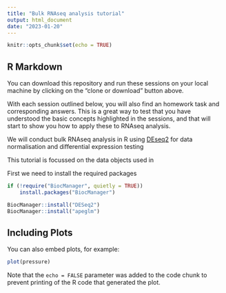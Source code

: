 ```yaml
---
title: "Bulk RNAseq analysis tutorial"
output: html_document
date: "2023-01-20"
---
```


```r
knitr::opts_chunk$set(echo = TRUE)
```

## R Markdown

You can download this repository and run these sessions on your local machine by clicking on the "clone or download" button above.

With each session outlined below, you will also find an homework task and corresponding answers. This is a great way to test that you have understood the basic concepts highlighted in the sessions, and that will start to show you how to apply these to RNAseq analysis.

We will conduct bulk RNAseq analysis in R using [DEseq2](https://genomebiology.biomedcentral.com/articles/10.1186/s13059-014-0550-8) for data normalisation and differential expression testing

This tutorial is focussed on the data objects used in 

First we need to install the required packages

```r
if (!require("BiocManager", quietly = TRUE))
    install.packages("BiocManager")

BiocManager::install("DESeq2")
BiocManager::install("apeglm")
```

## Including Plots

You can also embed plots, for example:

```r
plot(pressure)
```

Note that the `echo = FALSE` parameter was added to the code chunk to prevent printing of the R code that generated the plot.
